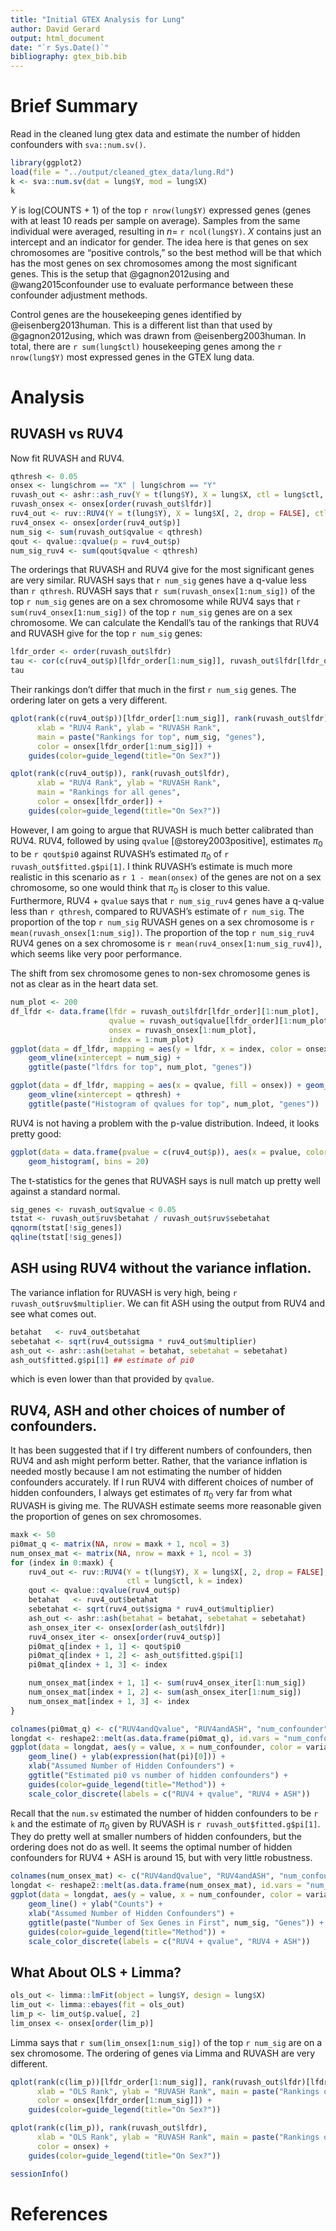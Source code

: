 ```yaml
---
title: "Initial GTEX Analysis for Lung"
author: David Gerard
output: html_document
date: "`r Sys.Date()`"
bibliography: gtex_bib.bib
---
```


# Brief Summary
Read in the cleaned lung gtex data and estimate the number of hidden confounders with `sva::num.sv()`.
```r
library(ggplot2)
load(file = "../output/cleaned_gtex_data/lung.Rd")
k <- sva::num.sv(dat = lung$Y, mod = lung$X)
k
```

$Y$ is log(COUNTS + 1) of the top `r nrow(lung$Y)` expressed genes (genes with at least 10 reads per sample on average). Samples from the same individual were averaged, resulting in $n =$ `r ncol(lung$Y)`. $X$ contains just an intercept and an indicator for gender. The idea here is that genes on sex chromosomes are "positive controls," so the best method will be that which has the most genes on sex chromosomes among the most significant genes. This is the setup that @gagnon2012using and @wang2015confounder use to evaluate performance between these confounder adjustment methods.

Control genes are the housekeeping genes identified by @eisenberg2013human. This is a different list than that used by @gagnon2012using, which was drawn from @eisenberg2003human. In total, there are `r sum(lung$ctl)` housekeeping genes among the `r nrow(lung$Y)` most expressed genes in the GTEX lung data.

# Analysis

## RUVASH vs RUV4

Now fit RUVASH and RUV4.
```r
qthresh <- 0.05
onsex <- lung$chrom == "X" | lung$chrom == "Y"
ruvash_out <- ashr::ash_ruv(Y = t(lung$Y), X = lung$X, ctl = lung$ctl, k = k)
ruvash_onsex <- onsex[order(ruvash_out$lfdr)]
ruv4_out <- ruv::RUV4(Y = t(lung$Y), X = lung$X[, 2, drop = FALSE], ctl = lung$ctl, k = k)
ruv4_onsex <- onsex[order(ruv4_out$p)]
num_sig <- sum(ruvash_out$qvalue < qthresh)
qout <- qvalue::qvalue(p = ruv4_out$p)
num_sig_ruv4 <- sum(qout$qvalue < qthresh)
```

The orderings that RUVASH and RUV4 give for the most significant genes are very similar. RUVASH says that `r num_sig` genes have a q-value less than `r qthresh`. RUVASH says that `r sum(ruvash_onsex[1:num_sig])` of the top `r num_sig` genes are on a sex chromosome while RUV4 says that `r sum(ruv4_onsex[1:num_sig])` of the top `r num_sig` genes are on a sex chromosome. We can calculate the Kendall's tau of the rankings that RUV4 and RUVASH give for the top `r num_sig` genes:
```r
lfdr_order <- order(ruvash_out$lfdr)
tau <- cor(c(ruv4_out$p)[lfdr_order[1:num_sig]], ruvash_out$lfdr[lfdr_order[1:num_sig]], method = "kendall")
tau
```

Their rankings don't differ that much in the first `r num_sig` genes. The ordering later on gets a very different.
```r
qplot(rank(c(ruv4_out$p))[lfdr_order[1:num_sig]], rank(ruvash_out$lfdr)[lfdr_order[1:num_sig]],
      xlab = "RUV4 Rank", ylab = "RUVASH Rank",
      main = paste("Rankings for top", num_sig, "genes"),
      color = onsex[lfdr_order[1:num_sig]]) +
    guides(color=guide_legend(title="On Sex?"))

qplot(rank(c(ruv4_out$p)), rank(ruvash_out$lfdr),
      xlab = "RUV4 Rank", ylab = "RUVASH Rank",
      main = "Rankings for all genes",
      color = onsex[lfdr_order]) +
    guides(color=guide_legend(title="On Sex?"))
```
<!-- With a Kendall's tau of `r cor(c(ruv4_out$p), ruvash_out$lfdr, method = "kendall")`. -->

However, I am going to argue that RUVASH is much better calibrated than RUV4. RUV4, followed by using `qvalue` [@storey2003positive], estimates $\pi_0$ to be `r qout$pi0` against RUVASH's estimated $\pi_0$ of `r ruvash_out$fitted.g$pi[1]`. I think RUVASH's estimate is much more realistic in this scenario as `r 1 - mean(onsex)` of the genes are not on a sex chromosome, so one would think that $\pi_0$ is closer to this value. Furthermore, RUV4 + `qvalue` says that `r num_sig_ruv4` genes have a q-value less than `r qthresh`, compared to RUVASH's estimate of `r num_sig`. The proportion of the top `r num_sig` RUVASH genes on a sex chromosome is `r mean(ruvash_onsex[1:num_sig])`. The proportion of the top `r num_sig_ruv4` RUV4 genes on a sex chromosome is `r mean(ruv4_onsex[1:num_sig_ruv4])`, which seems like very poor performance.

The shift from sex chromosome genes to non-sex chromosome genes is not as clear as in the heart data set.
```r
num_plot <- 200
df_lfdr <- data.frame(lfdr = ruvash_out$lfdr[lfdr_order][1:num_plot],
                      qvalue = ruvash_out$qvalue[lfdr_order][1:num_plot],
                      onsex = ruvash_onsex[1:num_plot],
                      index = 1:num_plot)
ggplot(data = df_lfdr, mapping = aes(y = lfdr, x = index, color = onsex)) + geom_point() +
    geom_vline(xintercept = num_sig) +
    ggtitle(paste("lfdrs for top", num_plot, "genes"))

ggplot(data = df_lfdr, mapping = aes(x = qvalue, fill = onsex)) + geom_histogram(bins = 25) +
    geom_vline(xintercept = qthresh) +
    ggtitle(paste("Histogram of qvalues for top", num_plot, "genes"))
```

RUV4 is not having a problem with the p-value distribution. Indeed, it looks pretty good:
```r
ggplot(data = data.frame(pvalue = c(ruv4_out$p)), aes(x = pvalue, color = I("black"))) +
    geom_histogram(, bins = 20)
```

The t-statistics for the genes that RUVASH says is null match up pretty well against a standard normal.
```r
sig_genes <- ruvash_out$qvalue < 0.05
tstat <- ruvash_out$ruv$betahat / ruvash_out$ruv$sebetahat
qqnorm(tstat[!sig_genes])
qqline(tstat[!sig_genes])
```

## ASH using RUV4 without the variance inflation.
The variance inflation for RUVASH is very high, being `r ruvash_out$ruv$multiplier`. We can fit ASH using the output from RUV4 and see what comes out.

```r
betahat   <- ruv4_out$betahat
sebetahat <- sqrt(ruv4_out$sigma * ruv4_out$multiplier)
ash_out <- ashr::ash(betahat = betahat, sebetahat = sebetahat)
ash_out$fitted.g$pi[1] ## estimate of pi0
```
which is even lower than that provided by `qvalue`.

## RUV4, ASH and other choices of number of confounders.

It has been suggested that if I try different numbers of confounders, then RUV4 and ash might perform better. Rather, that the variance inflation is needed mostly because I am not estimating the number of hidden confounders accurately. If I run RUV4 with different choices of number of hidden confounders, I always get estimates of $\pi_0$ very far from what RUVASH is giving me. The RUVASH estimate seems more reasonable given the proportion of genes on sex chromosomes.
```r
maxk <- 50
pi0mat_q <- matrix(NA, nrow = maxk + 1, ncol = 3)
num_onsex_mat <- matrix(NA, nrow = maxk + 1, ncol = 3)
for (index in 0:maxk) {
    ruv4_out <- ruv::RUV4(Y = t(lung$Y), X = lung$X[, 2, drop = FALSE],
                          ctl = lung$ctl, k = index)
    qout <- qvalue::qvalue(ruv4_out$p)
    betahat   <- ruv4_out$betahat
    sebetahat <- sqrt(ruv4_out$sigma * ruv4_out$multiplier)
    ash_out <- ashr::ash(betahat = betahat, sebetahat = sebetahat)
    ash_onsex_iter <- onsex[order(ash_out$lfdr)]
    ruv4_onsex_iter <- onsex[order(ruv4_out$p)]
    pi0mat_q[index + 1, 1] <- qout$pi0
    pi0mat_q[index + 1, 2] <- ash_out$fitted.g$pi[1]
    pi0mat_q[index + 1, 3] <- index

    num_onsex_mat[index + 1, 1] <- sum(ruv4_onsex_iter[1:num_sig])
    num_onsex_mat[index + 1, 2] <- sum(ash_onsex_iter[1:num_sig])
    num_onsex_mat[index + 1, 3] <- index
}
```




```r
colnames(pi0mat_q) <- c("RUV4andQvalue", "RUV4andASH", "num_confounder")
longdat <- reshape2::melt(as.data.frame(pi0mat_q), id.vars = "num_confounder")
ggplot(data = longdat, aes(y = value, x = num_confounder, color = variable)) +
    geom_line() + ylab(expression(hat(pi)[0])) +
    xlab("Assumed Number of Hidden Confounders") +
    ggtitle("Estimated pi0 vs number of hidden confounders") +
    guides(color=guide_legend(title="Method")) +
    scale_color_discrete(labels = c("RUV4 + qvalue", "RUV4 + ASH"))
```

Recall that the `num.sv` estimated the number of hidden confounders to be `r k` and the estimate of $\pi_0$ given by RUVASH is `r ruvash_out$fitted.g$pi[1]`. They do pretty well at smaller numbers of hidden confounders, but the ordering does not do as well. It seems the optimal number of hidden confounders for RUV4 + ASH is around 15, but with very little robustness.


```r
colnames(num_onsex_mat) <- c("RUV4andQvalue", "RUV4andASH", "num_confounder")
longdat <- reshape2::melt(as.data.frame(num_onsex_mat), id.vars = "num_confounder")
ggplot(data = longdat, aes(y = value, x = num_confounder, color = variable)) +
    geom_line() + ylab("Counts") +
    xlab("Assumed Number of Hidden Confounders") +
    ggtitle(paste("Number of Sex Genes in First", num_sig, "Genes")) +
    guides(color=guide_legend(title="Method")) +
    scale_color_discrete(labels = c("RUV4 + qvalue", "RUV4 + ASH"))
```


## What About OLS + Limma?
```r
ols_out <- limma::lmFit(object = lung$Y, design = lung$X)
lim_out <- limma::ebayes(fit = ols_out)
lim_p <- lim_out$p.value[, 2]
lim_onsex <- onsex[order(lim_p)]
```

Limma says that `r sum(lim_onsex[1:num_sig])` of the top `r num_sig` are on a sex chromosome. The ordering of genes via Limma and RUVASH are very different.
```r
qplot(rank(c(lim_p))[lfdr_order[1:num_sig]], rank(ruvash_out$lfdr)[lfdr_order[1:num_sig]],
      xlab = "OLS Rank", ylab = "RUVASH Rank", main = paste("Rankings of first", num_sig, "genes"),
      color = onsex[lfdr_order[1:num_sig]]) +
    guides(color=guide_legend(title="On Sex?"))

qplot(rank(c(lim_p)), rank(ruvash_out$lfdr),
      xlab = "OLS Rank", ylab = "RUVASH Rank", main = paste("Rankings of all genes"),
      color = onsex) +
    guides(color=guide_legend(title="On Sex?"))
```


```r
sessionInfo()
```

# References
